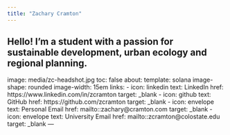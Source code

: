 ```yaml
---
title: "Zachary Cramton"
---
```

Hello! I'm a student with a passion for sustainable development, urban ecology and regional planning.
---
image: media/zc-headshot.jpg
toc: false
about:
  template: solana
  image-shape: rounded
  image-width: 15em
  links:
    - icon: linkedin
      text: LinkedIn
      href: https://www.linkedin.com/in/zcramton
      target: _blank
    - icon: github
      text: GitHub
      href: https://github.com/zcramton
      target: _blank
    - icon: envelope
      text: Personal Email
      href: mailto::zachary@cramton.com
      target: _blank
    - icon: envelope
      text: University Email
      href: mailto::zcramton@colostate.edu
      target: _blank
---
